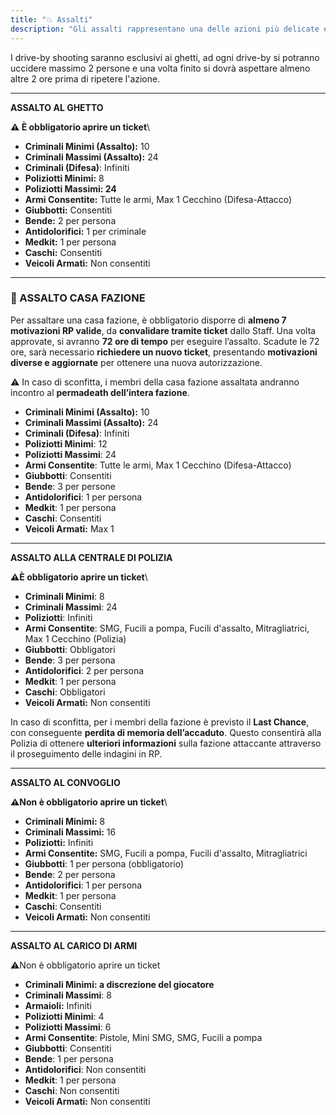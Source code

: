 ```yaml
---
title: "💥 Assalti"
description: "Gli assalti rappresentano una delle azioni più delicate e ad alto impatto nel contesto criminale. Devono essere motivazioni solide e coerenti in RP, ben organizzati e proporzionati alla situazione."
---
```


I drive-by shooting saranno esclusivi ai ghetti, ad ogni drive-by si potranno uccidere massimo 2 persone e una volta finito si dovrà aspettare almeno altre 2 ore prima di ripetere l'azione.

---

**ASSALTO AL GHETTO**

**⚠ È obbligatorio aprire un ticket**\

- **Criminali Minimi (Assalto):** 10
- **Criminali Massimi (Assalto):** 24
- **Criminali (Difesa)**: Infiniti
- **Poliziotti Minimi:** 8
- **Poliziotti Massimi: 24**
- **Armi Consentite:** Tutte le armi, Max 1 Cecchino (Difesa-Attacco)
- **Giubbotti:** Consentiti
- **Bende:** 2 per persona
- **Antidolorifici:** 1 per criminale
- **Medkit:** 1 per persona
- **Caschi:** Consentiti
- **Veicoli Armati:** Non consentiti

---

### 🔪 ASSALTO CASA FAZIONE

Per assaltare una casa fazione, è obbligatorio disporre di **almeno 7 motivazioni RP valide**, da **convalidare tramite ticket** dallo Staff. Una volta approvate, si avranno **72 ore di tempo** per eseguire l’assalto. Scadute le 72 ore, sarà necessario **richiedere un nuovo ticket**, presentando **motivazioni diverse e aggiornate** per ottenere una nuova autorizzazione.&#x20;

⚠ In caso di sconfitta, i membri della casa fazione assaltata andranno incontro al **permadeath dell’intera fazione**.

- **Criminali Minimi (Assalto):** 10
- **Criminali Massimi (Assalto):** 24
- **Criminali (Difesa)**: Infiniti
- **Poliziotti Minimi**: 12
- **Poliziotti Massimi**: 24
- **Armi Consentite**: Tutte le armi, Max 1 Cecchino (Difesa-Attacco)
- **Giubbotti**: Consentiti
- **Bende**: 3 per persone
- **Antidolorifici**: 1 per persona
- **Medkit**: 1 per persona
- **Caschi**: Consentiti
- **Veicoli Armati:** Max 1

---

**ASSALTO ALLA CENTRALE DI POLIZIA**

**⚠È obbligatorio aprire un ticket**\

- **Criminali Minimi**: 8
- **Criminali Massimi**: 24
- **Poliziotti**: Infiniti
- **Armi Consentite**: SMG, Fucili a pompa, Fucili d'assalto, Mitragliatrici, Max 1 Cecchino (Polizia)
- **Giubbotti**: Obbligatori
- **Bende**: 3 per persona
- **Antidolorifici**: 2 per persona
- **Medkit**: 1 per persona
- **Caschi**: Obbligatori
- **Veicoli Armati:** Non consentiti&#x20;

In caso di sconfitta, per i membri della fazione è previsto il **Last Chance**, con conseguente **perdita di memoria dell’accaduto**. Questo consentirà alla Polizia di ottenere **ulteriori informazioni** sulla fazione attaccante attraverso il proseguimento delle indagini in RP.

---

**ASSALTO AL CONVOGLIO**

**⚠Non è obbligatorio aprire un ticket**\

- **Criminali Minimi:** 8
- **Criminali Massimi:** 16
- **Poliziotti:** Infiniti
- **Armi Consentite:** SMG, Fucili a pompa, Fucili d'assalto, Mitragliatrici
- **Giubbotti**: 1 per persona (obbligatorio)&#x20;
- **Bende**: 2 per persona
- **Antidolorifici**: 1 per persona
- **Medkit**: 1 per persona
- **Caschi**: Consentiti
- **Veicoli Armati:** Non consentiti

---

**ASSALTO AL CARICO DI ARMI**

⚠Non è obbligatorio aprire un ticket

- **Criminali Minimi: a discrezione del giocatore**
- **Criminali Massimi**: 8
- **Armaioli:** Infiniti
- **Poliziotti Minimi**: 4
- **Poliziotti Massimi**: 6
- **Armi Consentite**: Pistole, Mini SMG, SMG, Fucili a pompa
- **Giubbotti**: Consentiti
- **Bende**: 1 per persona
- **Antidolorifici**: Non consentiti
- **Medkit**: 1 per persona
- **Caschi**: Non consentiti
- **Veicoli Armati:** Non consentiti

